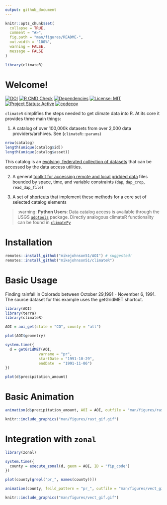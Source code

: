```yaml
---
output: github_document
---
```


<!-- README.md is generated from README.Rmd. Please edit that file -->

```r
knitr::opts_chunk$set(
  collapse = TRUE,
  comment = "#>",
  fig.path = "man/figures/README-",
  out.width = "100%",
  warning = FALSE,
  message = FALSE
)

library(climateR)
```

# Welcome!

<!-- badges: start -->
 [![DOI](https://zenodo.org/badge/158620263.svg)](https://zenodo.org/badge/latestdoi/158620263)
[![R CMD Check](https://github.com/mikejohnson51/climateR/actions/workflows/R-CMD-check.yaml/badge.svg)](https://github.com/mikejohnson51/climateR/actions/workflows/R-CMD-check.yaml)
[![Dependencies](https://img.shields.io/badge/dependencies-7/25-orange?style=flat)](#)
[![License: MIT](https://img.shields.io/badge/License-MIT-yellow.svg)](https://choosealicense.com/licenses/mit/)
[![Project Status: Active](https://www.repostatus.org/badges/latest/active.svg)](https://www.repostatus.org/#active)
[![codecov](https://codecov.io/gh/mikejohnson51/climateR/branch/master/graph/badge.svg?token=7zs6C91SDw)](https://codecov.io/gh/mikejohnson51/climateR)
<!-- badges: end -->


`climateR` simplifies the steps needed to get climate data into R. At its core it provides three main things:

1. A catalog of over 100,000k datasets from over 2,000 data providers/archives. See (`climateR::params`)

```r
nrow(catalog)
length(unique(catalog$id))
length(unique(catalog$asset))
```

This catalog is an [evolving, federated collection of datasets](https://github.com/mikejohnson51/climateR-catalogs) that can be accessed by the data access utilities.

2. A general [toolkit for accessing remote and local gridded data](https://mikejohnson51.github.io/climateR/reference/index.html#data-access) files bounded by space, time, and variable constraints (`dap`, `dap_crop`, `read_dap_file`)


3. A set of [shortcuts](https://mikejohnson51.github.io/climateR/reference/index.html#shortcuts) that implement these methods for a core set of selected catalog elements


> :warning: **Python Users**: Data catalog access is available through the USGS [`gdptools`](https://gdptools.readthedocs.io/en/latest/) package. Directly analogous climateR functionality can be found in [`climatePy`](https://github.com/LynkerIntel/climatePy)

# Installation

```r
remotes::install_github("mikejohnson51/AOI") # suggested!
remotes::install_github("mikejohnson51/climateR")
```

# Basic Usage

Finding rainfall in Colorado between October 29,1991 - November 6, 1991. The source dataset for this example uses the getGridMET shortcut.

```r
library(AOI)
library(terra)
library(climateR)

AOI = aoi_get(state = "CO", county = "all")
```

```r
plot(AOI$geometry)
```

```r
system.time({
  d = getGridMET(AOI,
               varname = "pr",
               startDate = "1991-10-29",
               endDate  = "1991-11-06")
})
```

```r
plot(d$precipitation_amount)
```

# Basic Animation

```r
animation(d$precipitation_amount, AOI = AOI, outfile = "man/figures/rast_gif.gif")
```

```r
knitr::include_graphics("man/figures/rast_gif.gif")
```

# Integration with `zonal`

```r
library(zonal)

system.time({
  county = execute_zonal(d, geom = AOI, ID = "fip_code")
})
```

```r
plot(county[grepl("pr_", names(county))])
```

```r
animation(county, feild_pattern = "pr_", outfile = "man/figures/vect_gif.gif")
```


```r
knitr::include_graphics("man/figures/vect_gif.gif")
```

